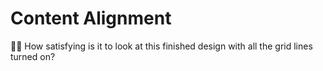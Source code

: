 # Content Alignment

<EpicVideo url="https://www.epicweb.dev/workshops/pixel-perfect-figma-to-tailwind/subgrid-alignment/aligning-content-within-cells/solution" />

👨‍💼 How satisfying is it to look at this finished design with all the grid lines turned on?
